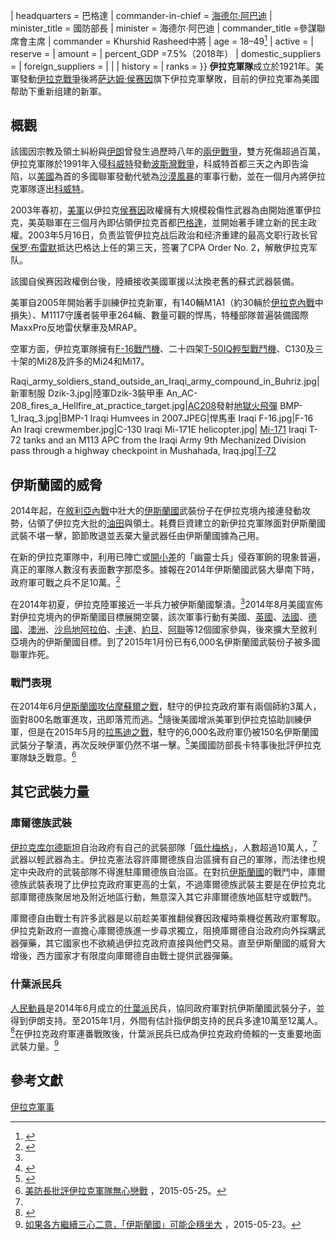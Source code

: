 {{Update|time=2015-05-23}}
{{Infobox national military
| country = Iraq
| name= 伊拉克武裝部隊 |native_name=
| image=[[File:Coat_of_arms_(emblem)_of_Iraq_2008.svg|150px]] |caption=
| image2= |caption2=
| founded=1921年
|current_form=2003年 |disbanded=
| branches =
 {{unbulleted list |class=nowrap
  | {{flagicon image|Iraqi Ground Forces Flag.svg}} {{tsl|en|Iraqi Army|伊拉克陸軍}}
  | {{flagicon image|Flag of the Iraqi Air Force.svg}} [[伊拉克空軍|伊拉克空軍]]
  | {{flagicon image|Flag of the Iraqi Navy.svg}} {{tsl|en|Iraqi Navy|伊拉克海軍}}
  | {{flagicon image|Iraqi Air Defence Command Flag.svg}} 伊拉克防空军
  | {{flagicon image|Special Operations Iraq Flag.svg}} [[伊拉克特種作戰部隊|伊拉克特種作戰部隊]]
  | {{flagicon image|Emblem of the Nineveh Plain Protection Units.svg}} {{Link-en|尼尼威平原保衛軍|Nineveh Plain Protection Units}}}}
  | {{flagicon image|Flag of Kurdistan.svg}} [[庫德敢死軍|庫德敢死軍]]
 }}
| headquarters = 巴格達
| commander-in-chief = [[海德尔·阿巴迪|海德尔·阿巴迪]]
| minister_title = 國防部長
| minister = 海德尔·阿巴迪
| commander_title =參謀聯席會主席
| commander       = Khurshid Rasheed中將
| age = 18–49<ref name="CIA World Factbook">{{cite web |url=https://www.cia.gov/library/publications/the-world-factbook/geos/iz.html |title=CIA - The World Factbook -- Iraq |publisher=[[Central_Intelligence_Agency|Central Intelligence Agency]] |accessdate=2015-12-02 |archive-date=2018-12-24 |archive-url=https://web.archive.org/web/20181224211125/https://www.cia.gov/library/publications/the-world-factbook/geos/iz.html |dead-url=no }}</ref>
| active =
| reserve =
| amount =
| percent_GDP =7.5%（2018年）
| domestic_suppliers = 
| foreign_suppliers = {{collapsible list |title=  |{{USA}} |{{RUS}} |{{UKR}} |{{FRA}} |{{GRE}} |{{BUL}} |{{SRB}} |{{ALB}}<ref>{{Cite web |url=http://globalnews.ca/news/1534112/canada-sends-relief-weaponry-donated-from-albania-to-iraq/ |title=存档副本 |access-date=2015-12-02 |archive-date=2020-12-04 |archive-url=https://web.archive.org/web/20201204131125/https://globalnews.ca/news/1534112/canada-sends-relief-weaponry-donated-from-albania-to-iraq/ }}</ref> |{{ROM}} |{{POL}} |{{CZE}} |{{ITA}} |{{GBR}} |{{HUN}} |{{JOR}} |{{UAE}} |{{JPN}} |{{THA}} |{{PAK}}<ref>{{Cite web |url=http://guardianlv.com/2014/05/iraq-buys-aircraft-from-pakistan-following-iran-syria-saudi-arabia/ |title=存档副本 |access-date=2015-12-02 |archive-date=2018-10-03 |archive-url=https://web.archive.org/web/20181003054106/http://guardianlv.com/2014/05/iraq-buys-aircraft-from-pakistan-following-iran-syria-saudi-arabia/ }}</ref>}}|{{EGY}} |
| history = {{collapsible list |title=[[六日戰爭|六日戰爭]]|[[兩伊戰爭|兩伊戰爭]]|[[波灣戰爭|波灣戰爭]]|[[伊拉克戰爭|伊拉克戰爭]]|[[伊斯蘭國|伊斯蘭國]]戰爭}}
| ranks = 
}}
'''伊拉克軍隊'''成立於1921年。美軍發動[[伊拉克戰爭|伊拉克戰爭]]後將[[萨达姆·侯赛因|萨达姆·侯赛因]]旗下伊拉克軍擊敗，目前的伊拉克軍為美國帮助下重新组建的新軍。

==概觀==
該國因宗教及領土糾紛與[[伊朗|伊朗]]曾發生過歷時八年的[[兩伊戰爭|兩伊戰爭]]，雙方死傷超過百萬，伊拉克軍隊於1991年入侵[[科威特|科威特]]發動[[波斯灣戰爭|波斯灣戰爭]]，科威特首都三天之內即告淪陷，以[[美國|美國]]為首的多國聯軍發動代號為[[沙漠風暴|沙漠風暴]]的軍事行動，並在一個月內將伊拉克軍隊逐出[[科威特|科威特]]。

2003年春初，[[美軍|美軍]]以伊拉克[[萨达姆·侯赛因|侯赛因]]政權擁有大規模殺傷性武器為由開始進軍伊拉克，美英聯軍在三個月內即佔領伊拉克首都[[巴格達|巴格達]]，並開始著手建立新的民主政權。2003年5月16日，负责监管伊拉克战后政治和经济重建的最高文职行政长官[[保罗·布雷默|保罗·布雷默]]抵达巴格达上任的第三天，签署了CPA Order No. 2，解散伊拉克军队。

該國自侯赛因政權倒台後，陸續接收美國軍援以汰換老舊的蘇式武器裝備。

美軍自2005年開始著手訓練伊拉克新軍，有140輛M1A1（約30輛於[[伊拉克內戰_(2014年–2017年)|伊拉克內戰]]中損失）、M1117守護者裝甲車264輛、數量可觀的悍馬，特種部隊普遍裝備國際MaxxPro反地雷伏擊車及MRAP。

空軍方面，伊拉克軍隊擁有[[F-16戰隼戰鬥機|F-16戰鬥機]]、二十四架[[FA-50戰鬥攻擊機|T-50IQ輕型戰鬥機]]、C130及三十架的Mi28及許多的Mi24和Mi17。
<gallery>
Raqi_army_soldiers_stand_outside_an_Iraqi_army_compound_in_Buhriz.jpg|新軍制服
Dzik-3.jpg|陸軍Dzik-3裝甲車
An_AC-208_fires_a_Hellfire_at_practice_target.jpg|[[塞斯納208|AC208]]發射[[地獄火飛彈|地獄火飛彈]]
BMP-1_Iraq_3.jpg|BMP-1
Iraqi Humvees in 2007.JPEG|悍馬車
Iraqi F-16.jpg|F-16
An Iraqi crewmember.jpg|C-130
Iraqi Mi-171E helicopter.jpg| [[Mi-171|Mi-171]]
Iraqi T-72 tanks and an M113 APC from the Iraqi Army 9th Mechanized Division pass through a highway checkpoint in Mushahada, Iraq.jpg|[[T-72|T-72]]
</gallery>

==伊斯蘭國的威脅==
2014年起，在[[敘利亞內戰|敘利亞內戰]]中壯大的[[伊斯蘭國|伊斯蘭國]]武裝份子在伊拉克境內接連發動攻勢，佔領了伊拉克大批的[[油田|油田]]與領土。耗費巨資建立的新伊拉克軍隊面對伊斯蘭國武裝不堪一擊，節節敗退並丟棄大量武器任由伊斯蘭國據為己用。

在新的伊拉克軍隊中，利用已陣亡或[[逃兵|開小差]]的「幽靈士兵」侵吞軍餉的現象普遍，真正的軍隊人數沒有表面數字那麼多。據報在2014年伊斯蘭國武裝大舉南下時，政府軍可戰之兵不足10萬。<ref name=cnn20150311>{{Cite news |url=http://edition.cnn.com/2015/03/11/middleeast/lister-iraq-iran/ |title=Battle for Tikrit: Despite billions in aid, Iraqi army relies on militia, and Iran |work=CNN.com |date=2015-03-11 |accessdate=2015-07-31 |archive-date=2019-05-16 |archive-url=https://web.archive.org/web/20190516044124/https://edition.cnn.com/2015/03/11/middleeast/lister-iraq-iran/ |dead-url=no }}</ref>

在2014年初夏，伊拉克陸軍接近一半兵力被伊斯蘭國撃潰。<ref name=cnn20150311/>2014年8月美國宣佈對伊拉克境內的伊斯蘭國目標展開空襲，該次軍事行動有美國、[[英國|英國]]、[[法國|法國]]、[[德國|德國]]、[[澳洲|澳洲]]、[[沙烏地阿拉伯|沙烏地阿拉伯]]、[[卡達|卡達]]、[[約旦|約旦]]、[[阿聯|阿聯]]等12個國家參與，後來擴大至敘利亞境內的伊斯蘭國目標。到了2015年1月份已有6,000名伊斯蘭國武裝份子被多國聯軍炸死。

===戰鬥表現===
在2014年6月[[摩蘇爾陷落|伊斯蘭國攻佔摩蘇爾之戰]]，駐守的伊拉克政府軍有兩個師約3萬人，面對800名敵軍進攻，迅即落荒而逃。<ref>{{Cite news |url=http://www.theguardian.com/world/2014/jun/11/mosul-isis-gunmen-middle-east-states |title=Iraq army capitulates to Isis militants in four cities |publisher=The Guardian |quote=two divisions of Iraqi soldiers – roughly 30,000 men ... |accessdate=2015-07-30 |archive-date=2018-01-07 |archive-url=https://web.archive.org/web/20180107203259/https://www.theguardian.com/world/2014/jun/11/mosul-isis-gunmen-middle-east-states |dead-url=no }}</ref>隨後美國增派美軍到伊拉克協助訓練伊軍，但是在2015年5月的[[拉馬迪之戰_(2014年至2015年)|拉馬迪之戰]]，駐守的6,000名政府軍仍被150名伊斯蘭國武裝分子撃潰，再次反映伊軍仍然不堪一擊。<ref>{{Cite web |url=http://radio.foxnews.com/2015/05/19/the-iraqi-army-theres-no-such-thing/ |script-title=en:THE IRAQI ARMY: THERE’S NO SUCH THING. |work=John Gibson Radio Show |date=2015-05-19 |deadurl=yes |archiveurl=https://web.archive.org/web/20150725213935/http://radio.foxnews.com/2015/05/19/the-iraqi-army-theres-no-such-thing/ |archivedate=2015-07-25 |df= |accessdate=2015-07-30 }}</ref>美國國防部長卡特事後批評伊拉克軍隊缺乏戰意。<ref>[http://rthk.hk/rthk/news/expressnews/20150525/news_20150525_55_1102127.htm 美防長批評伊拉克軍隊無心戀戰] {{Wayback|url=http://rthk.hk/rthk/news/expressnews/20150525/news_20150525_55_1102127.htm |date=20160811194536 }}，2015-05-25。</ref>

==其它武裝力量==
===庫爾德族武裝===
[[伊拉克库尔德斯坦|伊拉克库尔德斯坦]]自治政府有自己的武裝部隊「[[佩什梅格|佩什梅格]]」，人數超過10萬人，<ref name=wp20150215/>武器以輕武器為主。伊拉克憲法容許庫爾德族自治區擁有自己的軍隊，而法律也規定中央政府的武裝部隊不得進駐庫爾德族自治區。在對抗[[伊斯蘭國|伊斯蘭國]]的戰鬥中，庫爾德族武裝表現了比伊拉克政府軍更高的士氣，不過庫爾德族武裝主要是在伊拉克北部庫爾德族聚居地及附近地區行動，無意深入其它非庫爾德族地區駐守或戰鬥。

庫爾德自由戰士有許多武器是以前趁美軍推翻侯賽因政權時乘機從舊政府軍奪取。伊拉克新政府一直擔心庫爾德族進一步尋求獨立，阻撓庫爾德自治政府向外採購武器彈藥，其它國家也不欲繞過伊拉克政府直接與他們交易。直至伊斯蘭國的威脅大增後，西方國家才有限度向庫爾德自由戰士提供武器彈藥。

===什葉派民兵===
[[人民動員|人民動員]]是2014年6月成立的[[什葉派|什葉派]]民兵，協同政府軍對抗伊斯蘭國武裝分子，並得到伊朗支持。至2015年1月，外間有估計指伊朗支持的民兵多達10萬至12萬人。<ref name=wp20150215>{{Cite news |last1=Sly |first1=Liz |script-title=en:Pro-Iran militias’ success in Iraq could undermine U.S. |url=http://www.washingtonpost.com/world/middle_east/iraqs-pro-iranian-shiite-militias-lead-the-war-against-the-islamic-state/2015/02/15/5bbb1cf0-ac94-11e4-8876-460b1144cbc1_story.html |work=The Washington Post |date=2015-02-15 |accessdate=2015-05-23 |archive-date=2021-01-22 |archive-url=https://web.archive.org/web/20210122172147/https://www.washingtonpost.com/world/middle_east/iraqs-pro-iranian-shiite-militias-lead-the-war-against-the-islamic-state/2015/02/15/5bbb1cf0-ac94-11e4-8876-460b1144cbc1_story.html |dead-url=no }}</ref>在伊拉克政府軍連番戰敗後，什葉派民兵已成為伊拉克政府倚賴的一支重要地面武裝力量。<ref>[http://news.sina.com.tw/article/20150523/14424546.html 如果各方繼續三心二意，「伊斯蘭國」可能企穩坐大] {{Wayback|url=http://news.sina.com.tw/article/20150523/14424546.html |date=20150910181122 }}，2015-05-23。</ref>

==參考文獻==
{{Reflist|2}}

{{亞洲各国家和地區军事}}
[[Category:伊拉克軍事|]]